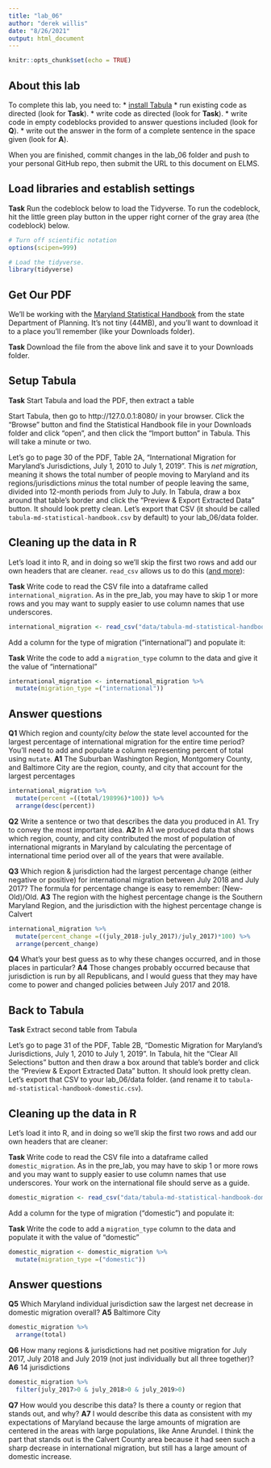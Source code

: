 ```yaml
---
title: "lab_06"
author: "derek willis"
date: "8/26/2021"
output: html_document
---
```


```r
knitr::opts_chunk$set(echo = TRUE)
```

## About this lab

To complete this lab, you need to:
* [install Tabula](https://tabula.technology/)
* run existing code as directed (look for **Task**).
* write code as directed (look for **Task**).
* write code in empty codeblocks provided to answer questions included (look for **Q**).
* write out the answer in the form of a complete sentence in the space given (look for **A**).

When you are finished, commit changes in the lab_06 folder and push to your personal GitHub repo, then submit the URL to this document on ELMS.

## Load libraries and establish settings

**Task** Run the codeblock below to load the Tidyverse. To run the codeblock, hit the little green play button in the upper right corner of the gray area (the codeblock) below.

```r
# Turn off scientific notation
options(scipen=999)

# Load the tidyverse.
library(tidyverse)
```

## Get Our PDF

We'll be working with the [Maryland Statistical Handbook](https://planning.maryland.gov/MSDC/Documents/md-statistical-handbook.pdf) from the state Department of Planning. It's not tiny (44MB), and you'll want to download it to a place you'll remember (like your Downloads folder).

**Task** Download the file from the above link and save it to your Downloads folder.

## Setup Tabula

**Task** Start Tabula and load the PDF, then extract a table

Start Tabula, then go to http://127.0.0.1:8080/ in your browser. Click the "Browse" button and find the Statistical Handbook file in your Downloads folder and click "open", and then click the "Import button" in Tabula. This will take a minute or two.

Let's go to page 30 of the PDF, Table 2A, "International Migration for Maryland's Jurisdictions, July 1, 2010 to July 1, 2019". This is _net migration_, meaning it shows the total number of people moving to Maryland and its regions/jurisdictions _minus_ the total number of people leaving the same, divided into 12-month periods from July to July. In Tabula, draw a box around that table's border and click the "Preview & Export Extracted Data" button. It should look pretty clean. Let's export that CSV (it should be called `tabula-md-statistical-handbook.csv` by default) to your lab_06/data folder.

## Cleaning up the data in R

Let's load it into R, and in doing so we'll skip the first two rows and add our own headers that are cleaner. `read_csv` allows us to do this ([and more](https://readr.tidyverse.org/reference/read_delim.html)):

**Task** Write code to read the CSV file into a dataframe called `international_migration`. As in the pre_lab, you may have to skip 1 or more rows and you may want to supply easier to use column names that use underscores.

```r
international_migration <- read_csv("data/tabula-md-statistical-handbook.csv", skip=2, col_names=c("state_jurisdiction", "july_2011", "july_2012", "july_2013", "july_2014", "july_2015", "july_2016", "july_2017", "july_2018", "july_2019", "total"))
```

Add a column for the type of migration ("international") and populate it:

**Task** Write the code to add a `migration_type` column to the data and give it the value of "international"

```r
international_migration <- international_migration %>%
  mutate(migration_type =("international"))
```

## Answer questions

**Q1** Which region and county/city _below_ the state level accounted for the largest percentage of international migration for the entire time period? You'll need to add and populate a column representing percent of total using `mutate`.
**A1** The Suburban Washington Region, Montgomery County, and Baltimore City are the region, county, and city that account for the largest percentages

```r
international_migration %>%
  mutate(percent =((total/198996)*100)) %>%
  arrange(desc(percent))

```

**Q2** Write a sentence or two that describes the data you produced in A1. Try to convey the most important idea.
**A2** In A1 we produced data that shows which region, county, and city contributed the most of population of international migrants in Maryland by calculating the percentage of international time period over all of the years that were available.

**Q3** Which region & jurisdiction had the largest percentage change (either negative or positive) for international migration between July 2018 and July 2017? The formula for percentage change is easy to remember: (New-Old)/Old.
**A3** The region with the highest percentage change is the Southern Maryland Region, and the jurisdiction with the highest percentage change is Calvert

```r
international_migration %>%
  mutate(percent_change =((july_2018-july_2017)/july_2017)*100) %>%
  arrange(percent_change)

```

**Q4** What's your best guess as to why these changes occurred, and in those places in particular?
**A4** Those changes probably occurred because that jurisdiction is run by all Republicans, and I would guess that they may have come to power and changed policies between July 2017 and 2018.


## Back to Tabula

**Task** Extract second table from Tabula

Let's go to page 31 of the PDF, Table 2B, "Domestic Migration for Maryland's Jurisdictions, July 1, 2010 to July 1, 2019". In Tabula, hit the "Clear All Selections" button and then draw a box around that table's border and click the "Preview & Export Extracted Data" button. It should look pretty clean. Let's export that CSV to your lab_06/data folder. (and rename it to `tabula-md-statistical-handbook-domestic.csv`).

## Cleaning up the data in R

Let's load it into R, and in doing so we'll skip the first two rows and add our own headers that are cleaner:

**Task** Write code to read the CSV file into a dataframe called `domestic_migration`. As in the pre_lab, you may have to skip 1 or more rows and you may want to supply easier to use column names that use underscores. Your work on the international file should serve as a guide.

```r
domestic_migration <- read_csv("data/tabula-md-statistical-handbook-domestic.csv", skip=2, col_names=c("state_jurisdiction", "july_2011", "july_2012", "july_2013", "july_2014", "july_2015", "july_2016", "july_2017", "july_2018", "july_2019", "total"))
```

Add a column for the type of migration ("domestic") and populate it:

**Task** Write the code to add a `migration_type` column to the data and populate it with the value of "domestic"

```r
domestic_migration <- domestic_migration %>%
  mutate(migration_type =("domestic"))
```

## Answer questions
**Q5** Which Maryland individual jurisdiction saw the largest net decrease in domestic migration overall?
**A5** Baltimore City

```r
domestic_migration %>%
  arrange(total)

```

**Q6** How many regions & jurisdictions had net positive migration for July 2017, July 2018 and July 2019 (not just individually but all three together)?
**A6** 14 jurisdictions

```r
domestic_migration %>%
  filter(july_2017>0 & july_2018>0 & july_2019>0)

```

**Q7** How would you describe this data? Is there a county or region that stands out, and why?
**A7** I would describe this data as consistent with my expectations of Maryland because the large amounts of migration are centered in the areas with large populations, like Anne Arundel. I think the part that stands out is the Calvert County area because it had seen such a sharp decrease in international migration, but still has a large amount of domestic increase.
